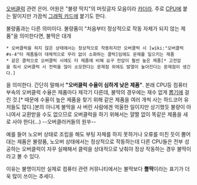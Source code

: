 [[오버클럭]] 관련 은어. 어원은 "불량 딱지"의 머릿글자 모음이라 [[카더라]]. 주로 [[CPU]]에 붙는 말이지만 가끔씩 [[그래픽 카드]]에 붙기도 한다.

불량품과는 다른 의미이다. 불량품이 "처음부터 정상적으로 작동 자체가 되지 않는 제품"을 의미한다면, 불딱은 대개
 * 오버클럭을 하지 않은 상태에서는 정상적으로 작동하지만 오버클럭 시 [wiki:"오버클럭#s-4"타 제품들이 대체적으로 무리 없이 소화하는 클럭]임에도 문제를 일으키는 제품
 * 같은 클럭으로 오버클럭 시에도 타 제품에 비해 요구 전압이 훨씬 높은 제품[* 고전압을 줘서 오버클럭 시 전력을 많이 소모한다는 문제점 외에도 발열이 높아진다는 문제점이 생긴다.]
을 의미한다. 간단히 말해서 '''"오버클럭 수율이 심하게 낮은 제품"'''. 본래 CPU등 컴퓨터 부속의 오버클럭 수율은 제품마다 제각기 다른데, 불딱의 경우에는 재수 없게 [[뽑기]]에 걸린 것.[* 때문에 수율이 높은 제품을 찾기 위해 같은 제품을 여러 개씩 사는 하드코어 유저들도 많다.]본의 아니게 불딱을 사 버린 사람에겐 억울한 일이지만 상기했듯 불량이 아니여서 교환받을 수도 없으므로 오버클럭을 하기 위해서는 얄짤 없이 똑같은 제품을 새로 사야 한다(...) --오버클러커들의 원쑤--

예를 들어 노오버 상태로 조립을 해도 부팅 자체를 하지 못하거나 오류를 미친 듯이 뿜어대는 제품은 불량품, 노오버 상태에서는 정상적으로 작동하는데 다른 CPU들은 전부 성공하는 오버클럭이 자꾸 실패해서 클럭을 상대적으로 낮춰야 정상 작동하는 경우 불딱이라고 볼 수 있다.

이유는 불명이지만 실제로 컴퓨터 관련 커뮤니티에서는 불딱보다 '''뿔딱'''이라는 표기가 더욱 많이 쓰이는 추세다.
